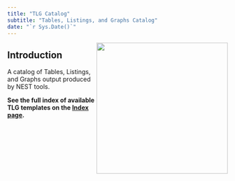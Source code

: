 ```yaml
---
title: "TLG Catalog"
subtitle: "Tables, Listings, and Graphs Catalog"
date: "`r Sys.Date()`"
---
```


<img src="https://github.com/insightsengineering/hex-stickers/raw/main/thumbs/nest.png" style="float: right;" width="300;"/>

## Introduction

A catalog of Tables, Listings, and Graphs output produced by NEST tools.

**See the full index of available TLG templates on the [Index page](tlg-index.qmd).**
